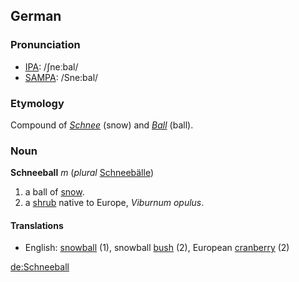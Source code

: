 ==German==
===Pronunciation===
*[[w:IPA|IPA]]: /ʃneːbal/
*[[w:SAMPA|SAMPA]]: /Sne:bal/

===Etymology===
Compound of ''[[Schnee]]'' (snow) and ''[[Ball]]'' (ball).

===Noun===
'''Schneeball''' ''m'' (''plural'' [[Schneebälle]])

# a ball of [[snow]].
# a [[shrub]] native to Europe, ''Viburnum opulus''.

====Translations====
*English: [[snowball]] (1), snowball [[bush]] (2), European [[cranberry]] (2)

[[de:Schneeball]]